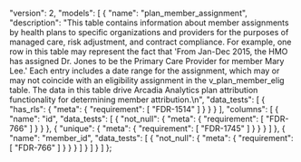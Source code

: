   "version": 2,
  "models": [
    {
      "name": "plan_member_assignment",
      "description": "This table contains information about member assignments by health plans to specific organizations and providers for the purposes of managed care, risk adjustment, and contract compliance.  For example, one row in this table may represent the fact that 'From Jan-Dec 2015, the HMO has assigned Dr. Jones to be the Primary Care Provider for member Mary Lee.' Each entry includes a date range for the assignment, which may or may not coincide with an eligibility assignment in the v_plan_member_elig table.  The data in this table drive Arcadia Analytics plan attribution functionality for determining member attribution.\n",
      "data_tests": [
        {
          "has_rls": {
            "meta": {
              "requirement": [
                "FDR-1514"
              ]
            }
          }
        }
      ],
      "columns": [
        {
          "name": "id",
          "data_tests": [
            {
              "not_null": {
                "meta": {
                  "requirement": [
                    "FDR-766"
                  ]
                }
              }
            },
            {
              "unique": {
                "meta": {
                  "requirement": [
                    "FDR-1745"
                  ]
                }
              }
            }
          ]
        },
        {
          "name": "member_id",
          "data_tests": [
            {
              "not_null": {
                "meta": {
                  "requirement": [
                    "FDR-766"
                  ]
                }
              }
            }
          ]
        }
      ]
    }
  ]
};
